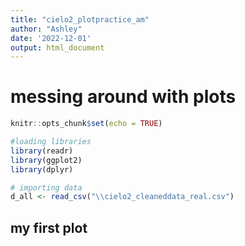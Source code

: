 ```yaml
---
title: "cielo2_plotpractice_am"
author: "Ashley"
date: '2022-12-01'
output: html_document
---
```

# messing around with plots
```r
knitr::opts_chunk$set(echo = TRUE)

#loading libraries
library(readr)
library(ggplot2)
library(dplyr)
```

```r
# importing data
d_all <- read_csv("\\cielo2_cleaneddata_real.csv")

```
## my first plot

